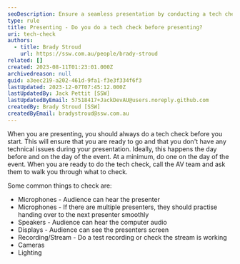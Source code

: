 ```yaml
---
seoDescription: Ensure a seamless presentation by conducting a tech check before going live, covering microphones, speakers, displays, recording/stream, cameras, and lighting to avoid technical issues.
type: rule
title: Presenting - Do you do a tech check before presenting?
uri: tech-check
authors:
  - title: Brady Stroud
    url: https://ssw.com.au/people/brady-stroud
related: []
created: 2023-08-11T01:23:01.000Z
archivedreason: null
guid: a3eec219-a202-461d-9fa1-f3e3f334f6f3
lastUpdated: 2023-12-07T07:45:12.000Z
lastUpdatedBy: Jack Pettit [SSW]
lastUpdatedByEmail: 57518417+JackDevAU@users.noreply.github.com
createdBy: Brady Stroud [SSW]
createdByEmail: bradystroud@ssw.com.au
---
```


When you are presenting, you should always do a tech check before you start. This will ensure that you are ready to go and that you don't have any technical issues during your presentation. Ideally, this happens the day before and on the day of the event. At a minimum, do one on the day of the event.
When you are ready to do the tech check, call the AV team and ask them to walk you through what to check.

Some common things to check are:

- Microphones - Audience can hear the presenter
- Microphones - If there are multiple presenters, they should practise handing over to the next presenter smoothly
- Speakers - Audience can hear the computer audio
- Displays - Audience can see the presenters screen
- Recording/Stream - Do a test recording or check the stream is working
- Cameras
- Lighting
